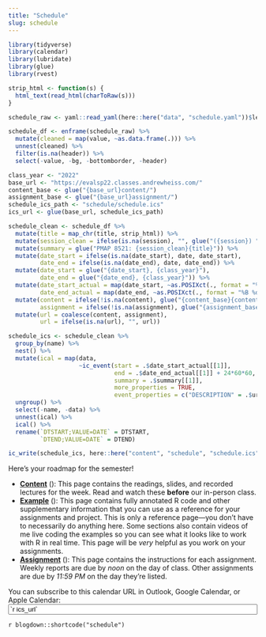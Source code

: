 ```yaml
---
title: "Schedule"
slug: schedule
---
```


```r
library(tidyverse)
library(calendar)
library(lubridate)
library(glue)
library(rvest)

strip_html <- function(s) {
  html_text(read_html(charToRaw(s)))
}

schedule_raw <- yaml::read_yaml(here::here("data", "schedule.yaml"))$lessons

schedule_df <- enframe(schedule_raw) %>% 
  mutate(cleaned = map(value, ~as.data.frame(.))) %>% 
  unnest(cleaned) %>% 
  filter(is.na(header)) %>% 
  select(-value, -bg, -bottomborder, -header)

class_year <- "2022"
base_url <- "https://evalsp22.classes.andrewheiss.com/"
content_base <- glue("{base_url}content/")
assignment_base <- glue("{base_url}assignment/")
schedule_ics_path <- "schedule/schedule.ics"
ics_url <- glue(base_url, schedule_ics_path)

schedule_clean <- schedule_df %>%
  mutate(title = map_chr(title, strip_html)) %>%
  mutate(session_clean = ifelse(is.na(session), "", glue("({session}) "))) %>% 
  mutate(summary = glue("PMAP 8521: {session_clean}{title}")) %>% 
  mutate(date_start = ifelse(is.na(date_start), date, date_start),
         date_end = ifelse(is.na(date_end), date, date_end)) %>% 
  mutate(date_start = glue("{date_start}, {class_year}"),
         date_end = glue("{date_end}, {class_year}")) %>% 
  mutate(date_start_actual = map(date_start, ~as.POSIXct(., format = "%B %d, %Y")),
         date_end_actual = map(date_end, ~as.POSIXct(., format = "%B %d, %Y"))) %>% 
  mutate(content = ifelse(!is.na(content), glue("{content_base}{content}/"), NA),
         assignment = ifelse(!is.na(assignment), glue("{assignment_base}{assignment}/"), NA)) %>% 
  mutate(url = coalesce(content, assignment),
         url = ifelse(is.na(url), "", url))

schedule_ics <- schedule_clean %>% 
  group_by(name) %>% 
  nest() %>% 
  mutate(ical = map(data,
                    ~ic_event(start = .$date_start_actual[[1]],
                              end = .$date_end_actual[[1]] + 24*60*60,
                              summary = .$summary[[1]],
                              more_properties = TRUE,
                              event_properties = c("DESCRIPTION" = .$url[[1]])))) %>% 
  ungroup() %>% 
  select(-name, -data) %>% 
  unnest(ical) %>% 
  ical() %>% 
  rename(`DTSTART;VALUE=DATE` = DTSTART,
         `DTEND;VALUE=DATE` = DTEND)

ic_write(schedule_ics, here::here("content", "schedule", "schedule.ics"))
```

Here's your roadmap for the semester!

- [**Content**](/content/) (<i class="fas fa-book-reader"></i>): This page contains the readings, slides, and recorded lectures for the week. Read and watch these **before** our in-person class.
- [**Example**](/example/) (<i class="fas fa-laptop-code"></i>): This page contains fully annotated R code and other supplementary information that you can use as a reference for your assignments and project. This is only a reference page—you don't have to necessarily do anything here. Some sections also contain videos of me live coding the examples so you can see what it looks like to work with R in real time. This page will be *very* helpful as you work on your assignments.
- [**Assignment**](/assignment/) (<i class="fas fa-pencil-ruler"></i>): This page contains the instructions for each assignment. Weekly reports are due by *noon* on the day of class. Other assignments are due by *11:59 PM* on the day they're listed.

<div class="ical">
You can subscribe to this calendar URL in Outlook, Google Calendar, or Apple Calendar:<br><a class="btn btn-primary" href="/`r schedule_ics_path`" role="button"><i class="far fa-calendar-alt"></i></a> <input id="ics_url" type="text" value="`r ics_url`" onclick="this.select()" readonly="readonly" size="60" />
</div>

`r blogdown::shortcode("schedule")`

